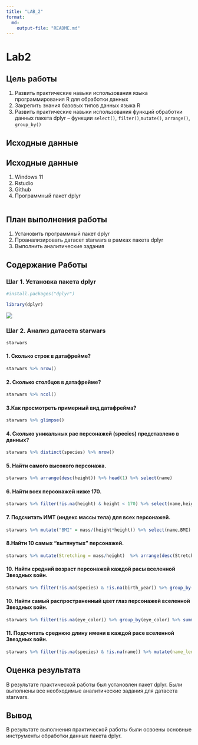 ---
title: "LAB_2"
format:
  md:
    output-file: "README.md"
---

# Lab2

## Цель работы

1.  Развить практические навыки использования языка программирования R для обработки данных
2.  Закрепить знания базовых типов данных языка R
3.  Развить практические навыки использования функций обработки данных пакета dplyr – функции `select()`, `filter()`,`mutate()`, `arrange()`, `group_by()`

## Исходные данные

## Исходные данные

1)  Windows 11
2)  Rstudio
3)  Github
4)  Программный пакет dplyr

```{r}

```

## План выполнения работы

1.  Установить программный пакет dplyr
2.  Проанализировать датасет starwars в рамках пакета dplyr
3.  Выполнить аналитические задания

## Содержание Работы

### Шаг 1. Установка пакета dplyr

```{r}
#install.packages("dplyr")
```

```{r}
library(dplyr)
```

![](./Images/1.png)

### Шаг 2. Анализ датасета starwars

```{r}
starwars
```

#### 1. Сколько строк в датафрейме?

```{r}
starwars %>% nrow()
```

#### 2. Сколько столбцов в датафрейме?

```{r}
starwars %>% ncol()
```

#### 3.Как просмотреть примерный вид датафрейма?

```{r}
starwars %>% glimpse()
```

#### 4. Сколько уникальных рас персонажей (species) представлено в данных?

```{r}
starwars %>% distinct(species) %>% nrow()
```

#### 5. Найти самого высокого персонажа.

```{r}
starwars %>% arrange(desc(height)) %>% head(1) %>% select(name)
```

#### 6. Найти всех персонажей ниже 170.

```{r}
starwars %>% filter(!is.na(height) & height < 170) %>% select(name,height) %>% knitr::kable()
```

#### 7. Подсчитать ИМТ (индекс массы тела) для всех персонажей.

```{r}
starwars %>% mutate("BMI" = mass/(height*height)) %>% select(name,BMI)
```

#### 8.Найти 10 самых “вытянутых” персонажей.

```{r}
starwars %>% mutate(Stretching = mass/height)  %>% arrange(desc(Stretching)) %>% head(10) %>% select(name,Stretching) 
```

#### 10. Найти средний возраст персонажей каждой расы вселенной Звездных войн.

```{r}
starwars %>% filter(!is.na(species) & !is.na(birth_year)) %>% group_by(species) %>% summarise(average_age = mean(birth_year, na.rm = TRUE)) %>% knitr::kable()

```

#### 10. Найти самый распространенный цвет глаз персонажей вселенной Звездных войн.

```{r}
starwars %>% filter(!is.na(eye_color)) %>% group_by(eye_color) %>% summarise(count = n()) %>% arrange(desc(count)) %>% slice(1) %>% knitr::kable()

```

#### 11. Подсчитать среднюю длину имени в каждой расе вселенной Звездных войн.

```{r}
starwars %>% filter(!is.na(species) & !is.na(name)) %>% mutate(name_length = nchar(name)) %>% group_by(species) %>% summarise(len = mean(name_length, na.rm = TRUE)) %>% knitr::kable()
```

## Оценка результата

В результате практической работы был установлен пакет dplyr. Были выполнены все необходимые аналитические задания для датасета starwars.

## Вывод

В результате выполнения практической работы были освоены основные инструменты обработки данных пакета dplyr.
